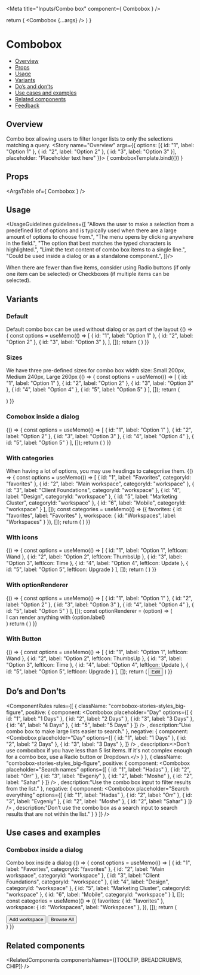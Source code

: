 
<Meta
  title="Inputs/Combo box"
  component={ Combobox }
/>

<!--- Component template -->

  return (
    <DialogContentContainer>
      <Combobox {...args} />
    </DialogContentContainer>
  )
}

<!--- Component documentation -->

# Combobox
- [Overview](#overview)
- [Props](#props)
- [Usage](#usage)
- [Variants](#variants)
- [Do’s and don’ts](#dos-and-donts)
- [Use cases and examples](#use-cases-and-examples)
- [Related components](#related-components)
- [Feedback](#feedback)

## Overview
Combo box allowing users to filter longer lists to only the selections matching a query.
<Canvas>
  <Story name="Overview"
         args={{
           options: [{ id: "1", label: "Option 1" }, { id: "2", label: "Option 2" }, { id: "3", label: "Option 3" }],
           placeholder: "Placeholder text here"
         }}>
    { comboboxTemplate.bind({}) }
  </Story>
</Canvas>

## Props
<ArgsTable of={ Combobox } />

## Usage
<UsageGuidelines guidelines={[
  "Allows the user to make a selection from a predefined list of options and is typically used when there are a large amount of options to choose from.",
  "The menu opens by clicking anywhere in the field.",
  "The option that best matches the typed characters is highlighted.",
  "Limit the text content of combo box items to a single line.",
  "Could be used inside a dialog or as a standalone component.",
]}/>

<Tip>When there are fewer than five items, consider using <Link href="/?path=/docs/inputs-radio-button--overview" size={Link.sizes.SMALL} withoutSpacing>Radio buttons</Link> (if only one item can be selected) or <Link href="/?path=/docs/inputs-checkbox--overview" size={Link.sizes.SMALL} withoutSpacing>Checkboxes</Link> (if multiple items can be selected).</Tip>

## Variants
### Default
Default combo box can be used without dialog or as part of the layout
<Canvas>
  <Story name="Default">
    {() => {
      const options = useMemo(() => [
        { id: "1", label: "Option 1" },
        { id: "2", label: "Option 2" },
        { id: "3", label: "Option 3" },
      ], []);
      return (
        <Combobox placeholder="Placeholder text here" options={options} />
      )
    }}
  </Story>
</Canvas>

### Sizes
We have three pre-defined sizes for combo box width size: Small 200px, Medium 240px, Large 260px
<Canvas>
  <Story name="Sizes">
    {() => {
      const options = useMemo(() => [
        { id: "1", label: "Option 1" },
        { id: "2", label: "Option 2" },
        { id: "3", label: "Option 3" },
        { id: "4", label: "Option 4" },
        { id: "5", label: "Option 5" }
      ], []);
      return (
        <div className="combobox-stories-styles_row">
          <DialogContentContainer>
            <Combobox options={options} size={Combobox.sizes.SMALL} placeholder="Placeholder text here" />
          </DialogContentContainer>
          <DialogContentContainer>
            <Combobox options={options} placeholder="Placeholder text here" />
          </DialogContentContainer>
          <DialogContentContainer>
            <Combobox options={options} size={Combobox.sizes.LARGE} placeholder="Placeholder text here" />
          </DialogContentContainer>
        </div>
      )
    }}
  </Story>
</Canvas>

### Comobox inside a dialog
<Canvas>
  <Story name="Comobox inside a dialog">
    {() => {
      const options = useMemo(() => [
        { id: "1", label: "Option 1" },
        { id: "2", label: "Option 2" },
        { id: "3", label: "Option 3" },
        { id: "4", label: "Option 4" },
        { id: "5", label: "Option 5" }
      ], []);
      return (
        <DialogContentContainer>
          <Combobox options={options} placeholder="Placeholder text here" />
        </DialogContentContainer>
      )
    }}
  </Story>
</Canvas>

### With categories
When having a lot of options, you may use headings to categoriise them.
<Canvas>
  <Story name="With categories">
    {() => {
      const options = useMemo(() => [
        { id: "1", label: "Favorites", categoryId: "favorites" },
        { id: "2", label: "Main workspace", categoryId: "workspace" },
        { id: "3", label: "Client Foundations", categoryId: "workspace" },
        { id: "4", label: "Design", categoryId: "workspace" },
        { id: "5", label: "Marketing Cluster", categoryId: "workspace" },
        { id: "6", label: "Mobile", categoryId: "workspace" }
      ], []);
      const categories = useMemo(() => ({
        favorites: { id: "favorites", label: "Favorites" },
        workspace: { id: "Workspaces", label: "Workspaces" }
      }), []);
      return (
        <DialogContentContainer>
          <Combobox options={options} categories={categories} placeholder="Placeholder text here" />
        </DialogContentContainer>
      )
    }}
  </Story>
</Canvas>

### With icons
<Canvas>
  <Story name="With icons">
    {() => {
      const options = useMemo(() => [
        { id: "1", label: "Option 1", leftIcon: Wand },
        { id: "2", label: "Option 2", leftIcon: ThumbsUp },
        { id: "3", label: "Option 3", leftIcon: Time },
        { id: "4", label: "Option 4", leftIcon: Update },
        { id: "5", label: "Option 5", leftIcon: Upgrade }
      ], []);
      return (
        <DialogContentContainer>
          <Combobox options={options} placeholder="Placeholder text here" />
        </DialogContentContainer>
      )
    }}
  </Story>
</Canvas>

### With optionRenderer
<Canvas>
  <Story name="With optionRenderer">
    {() => {
      const options = useMemo(() => [
        { id: "1", label: "Option 1" },
        { id: "2", label: "Option 2" },
        { id: "3", label: "Option 3" },
        { id: "4", label: "Option 4" },
        { id: "5", label: "Option 5" }
      ], []);
      const optionRenderer = (option) => (<div>I can render anything with {option.label}</div>)
      return (
        <DialogContentContainer>
          <Combobox options={options} optionRenderer={optionRenderer} placeholder="Placeholder text here" />
        </DialogContentContainer>
      )
    }}
  </Story>
</Canvas>

### With Button
<Canvas>
  <Story name="With Button">
    {() => {
      const options = useMemo(() => [
        { id: "1", label: "Option 1", leftIcon: Wand },
        { id: "2", label: "Option 2", leftIcon: ThumbsUp },
        { id: "3", label: "Option 3", leftIcon: Time },
        { id: "4", label: "Option 4", leftIcon: Update },
        { id: "5", label: "Option 5", leftIcon: Upgrade }
      ], []);
      return (
        <DialogContentContainer>
          <Combobox options={options} placeholder="Placeholder text here" />
          <Button kind={Button.kinds.TERTIARY} className="combobox-stories-styles_btn" leftIcon={Edit}>Edit</Button>
        </DialogContentContainer>
      )
    }}
  </Story>
</Canvas>

## Do’s and Don’ts
<ComponentRules
  rules={[
    {
      className: "combobox-stories-styles_big-figure",
      positive: {
        component:
          <DialogContentContainer>
            <Combobox
              placeholder="Day"
              options={[
                { id: "1", label: "1 Days" },
                { id: "2", label: "2 Days" },
                { id: "3", label: "3 Days" },
                { id: "4", label: "4 Days" },
                { id: "5", label: "5 Days" }
                ]}
            />
          </DialogContentContainer>,
        description:"Use combo box to make large lists easier to search."
      },
      negative: {
        component:
          <DialogContentContainer>
            <Combobox
              placeholder="Day"
              options={[
                { id: "1", label: "1 Days" },
                { id: "2", label: "2 Days" },
                { id: "3", label: "3 Days" },
                ]}
            />
          </DialogContentContainer>,
        description:<>Don’t use comboxbox if you have less than 5 list items. If it's not complex enough for a combo box, use a <Link href="/?path=/docs/inputs-radio-button--overview" withoutSpacing>Radio button</Link> or <Link href="/?path=/docs/inputs-dropdown--overview" withoutSpacing>Dropdown.</Link></>
      }
    },
    {
      className: "combobox-stories-styles_big-figure",
      positive: {
        component:
          <DialogContentContainer>
            <Combobox
              placeholder="Search names"
              options={[
                { id: "1", label: "Hadas" },
                { id: "2", label: "Orr" },
                { id: "3", label: "Evgeniy" },
                { id: "2", label: "Moshe" },
                { id: "2", label: "Sahar" }
                ]}
            />
          </DialogContentContainer>,
        description:"Use the combo box input to filter results from the list."
      },
      negative: {
        component:
          <DialogContentContainer>
            <Combobox
              placeholder="Search everything"
              options={[
                { id: "1", label: "Hadas" },
                { id: "2", label: "Orr" },
                { id: "3", label: "Evgeniy" },
                { id: "2", label: "Moshe" },
                { id: "2", label: "Sahar" }
                ]}
            />
          </DialogContentContainer>,
        description:"Don’t use the combo box as a search input to search results that are not within the list."
      }
    }
  ]}
/>

## Use cases and examples
### Combobox inside a dialog
Combo box inside a dialog
<Canvas>
  <Story name="Combobox">
    {() => {
      const options = useMemo(() => [
        { id: "1", label: "Favorites", categoryId: "favorites" },
        { id: "2", label: "Main workspace", categoryId: "workspace" },
        { id: "3", label: "Client Foundations", categoryId: "workspace" },
        { id: "4", label: "Design", categoryId: "workspace" },
        { id: "5", label: "Marketing Cluster", categoryId: "workspace" },
        { id: "6", label: "Mobile", categoryId: "workspace" }
      ], []);
       const categories = useMemo(() => ({
        favorites: { id: "favorites" },
        workspace: { id: "Workspaces", label: "Workspaces" },
      }), []);
      return (
        <DialogContentContainer className="combobox-stories-styles_wrapper">
          <Combobox
            placeholder="Search for a workspace"
            options={options}
            categories={categories}
          />
          <Divider />
          <div className="combobox-stories-styles_btn-group">
            <Button size={Button.sizes.SMALL} kind={Button.kinds.TERTIARY} leftIcon={Add}>Add workspace</Button>
            <Button size={Button.sizes.SMALL} kind={Button.kinds.TERTIARY} leftIcon={Workspace}>Browse All</Button>
          </div>
        </DialogContentContainer>
      )
    }}
  </Story>
</Canvas>

## Related components
<RelatedComponents componentsNames={[TOOLTIP, BREADCRUBMS, CHIP]} />
